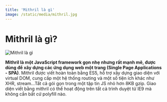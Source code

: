 ```yaml
---
title: 'Mithril là gì'
image: /static/media/mithril.jpg
---
```


# Mithril là gì?

![Mithril là gì](/static/media/mithril.jpg)

**Mithril là một JavaScript framework gọn nhẹ nhưng rất mạnh mẽ, được dùng để xây dựng các ứng dụng web một trang (Single Page Applications - SPA)**. Mithril được viết hoàn toàn bằng ES5, hỗ trợ xây dựng giao diện với virtual DOM, cung cấp một hệ thống routing và một số tiện ích khác như XHR, stream...Tất cả gói gọn trong một tập tin JS nhỏ hơn 8KB gzip. Giao diện viết bằng mithril có thể hoạt động trên tất cả trình duyệt từ IE9 mà không cần bất cứ polyfill nào.
